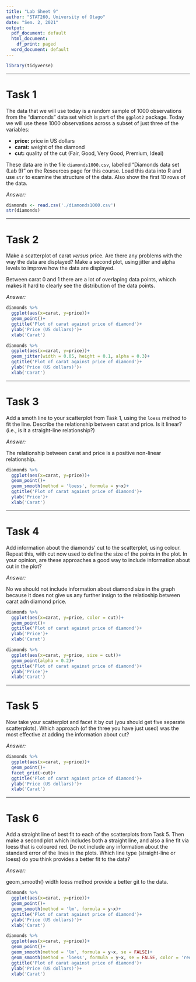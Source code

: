 ```yaml
---
title: "Lab Sheet 9"
author: "STAT260, University of Otago"
date: "Sem. 2, 2021"
output:
  pdf_document: default
  html_document:
    df_print: paged
  word_document: default
---
```


```r
library(tidyverse)
````

******

# Task 1 
The data that we will use today is a random sample of 1000 observations from the "diamonds" data set which is part of the `ggplot2` package. Today we will use these 1000 observations across a subset of just three of the variables:

 - __price:__ price in US dollars
 - __carat:__ weight of the diamond 
 - __cut:__ quality of the cut (Fair, Good, Very Good, Premium, Ideal)

These data are in the file `diamonds1000.csv`, labelled "Diamonds data set (Lab 9)" on the Resources 
page for this course. Load this data into R and use `str` to examine the structure of the data. Also show the first 10 rows of the data. 

_Answer:_

```r
diamonds <- read.csv('./diamonds1000.csv')
str(diamonds)
```

******

# Task 2
Make a scatterplot of carat _versus_ price. Are there any problems with the way the data are displayed? Make a second plot, using jitter and alpha levels to improve how the data are displayed.  

Between carat 0 and 1 there are a lot of overlaping data points, whicch makes it hard to clearly see the distribution of the data points.

_Answer:_

```r
diamonds %>% 
  ggplot(aes(x=carat, y=price))+
  geom_point()+
  ggtitle('Plot of carat against price of diamond')+
  ylab('Price (US dollars)')+
  xlab('Carat')
```
```r
diamonds %>% 
  ggplot(aes(x=carat, y=price))+
  geom_jitter(width = 0.05, height = 0.1, alpha = 0.3)+
  ggtitle('Plot of carat against price of diamond')+
  ylab('Price (US dollars)')+
  xlab('Carat')
```
******

# Task 3
Add a smoth line to your scatterplot from Task 1, using the `loess` method to fit the line.  Describe the relationship between carat and price. Is it linear? (i.e., is it a straight-line relationship?)

_Answer:_

The relationship between carat and price is a positive non-linear relationship.

```r
diamonds %>% 
  ggplot(aes(x=carat, y=price))+
  geom_point()+
  geom_smooth(method = 'loess', formula = y~x)+
  ggtitle('Plot of carat against price of diamond')+
  ylab('Price')+
  xlab('Carat')
```

******

# Task 4
Add information about the diamonds' cut to the scatterplot, using colour. Repeat this, with cut now used to define the size of the points in the plot. In your opinion, are these approaches a good way to include information about cut in the plot?

_Answer:_

No we should not include information about diamond size in the graph because it does not give us any further insign to the relatioship between carat adn diamond price.

```r
diamonds %>% 
  ggplot(aes(x=carat, y=price, color = cut))+
  geom_point()+
  ggtitle('Plot of carat against price of diamond')+
  ylab('Price')+
  xlab('Carat')
```
```r
diamonds %>% 
  ggplot(aes(x=carat, y=price, size = cut))+
  geom_point(alpha = 0.2)+
  ggtitle('Plot of carat against price of diamond')+
  ylab('Price')+
  xlab('Carat')


```


******

# Task 5
Now take your scatterplot and facet it by cut (you should get five separate scatterplots). Which approach (of the three you have just used) was the most effective at adding the information about cut?

_Answer:_

```r
diamonds %>% 
  ggplot(aes(x=carat, y=price))+
  geom_point()+
  facet_grid(~cut)+
  ggtitle('Plot of carat against price of diamond')+
  ylab('Price (US dollars)')+
  xlab('Carat')
```


******

# Task 6
Add a straight line of best fit to each of the scatterplots from Task 5. Then make a second plot which includes both a straight line, and also a line fit via loess that is coloured red. Do not include any information about the standard error of the lines in the plots.  Which line type (straight-line or loess) do you think provides a better fit to the data?

_Answer:_

geom_smooth() width loess method provide a better git to the data.


```r
diamonds %>% 
  ggplot(aes(x=carat, y=price))+
  geom_point()+
  geom_smooth(method = 'lm', formula = y~x)+
  ggtitle('Plot of carat against price of diamond')+
  ylab('Price (US dollars)')+
  xlab('Carat')
```
```r
diamonds %>% 
  ggplot(aes(x=carat, y=price))+
  geom_point()+
  geom_smooth(method = 'lm', formula = y~x, se = FALSE)+
  geom_smooth(method = 'loess', formula = y~x, se = FALSE, color = 'red')+
  ggtitle('Plot of carat against price of diamond')+
  ylab('Price (US dollars)')+
  xlab('Carat')
```
